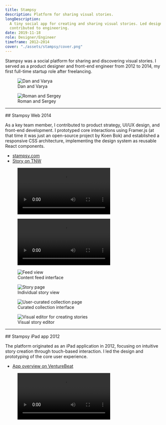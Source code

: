 ```yaml
---
title: Stampsy
description: Platform for sharing visual stories.
longDescription:
  A tiny social app for creating and sharing visual stories. Led design and
  contributed to engineering.
date: 2019-11-18
role: Designer/Engineer
timeframe: 2012–2014
cover: "./assets/stampsy/cover.png"
---
```




Stampsy was a social platform for sharing and discovering visual stories. I
served as a product designer and front-end engineer from 2012 to 2014, my first
full-time startup role after freelancing.

<div class="breakout contents gap-6 *:col-[content] sm:grid sm:grid-cols-2 *:sm:col-auto">
  <figure>
    <Image src={dan_and_varya} alt="Dan and Varya" loading="eager" />
    <figcaption>Dan and Varya</figcaption>
  </figure>
  <figure>
    <Image src={roman_and_sergey} alt="Roman and Sergey" loading="eager" />
    <figcaption>Roman and Sergey</figcaption>
  </figure>
</div>

---

<div class="col-[breakout] grid grid-cols-subgrid">
  ## Stampsy Web
  <time datetime="2014" class="aside">
    2014
  </time>
</div>

As a key team member, I contributed to product strategy, UI/UX design, and
front-end development. I prototyped core interactions using Framer.js (at that
time it was just an open-source project by Koen Bok) and established a
responsive CSS architecture, implementing the design system as reusable React
components.

<ul class="aside">
  <li>
    <a target="_blank" rel="external" href="https://stampsy.com">
      stampsy.com
    </a>
  </li>
  <li>
    <a
      target="_blank"
      rel="external"
      href="https://thenextweb.com/news/stampsy-a-creative-medium-between-a-blog-and-a-website"
    >
      Story on TNW
    </a>
  </li>
</ul>

<figure class="breakout">
  <Video controls src={stampsy_web} />
  <figcaption>Promo video</figcaption>
</figure>

<figure class="breakout">
  <Video controls src={stampsy_site} />
  <figcaption>Marketing website design (2014)</figcaption>
</figure>

<div class="breakout contents gap-6 *:col-[content] sm:grid sm:grid-cols-2 sm:*:col-auto">
  <figure>
    <Image src={web_0} alt="Feed view" />
    <figcaption>Content feed interface</figcaption>
  </figure>
  <figure>
    <Image src={web_1} alt="Story page" />
    <figcaption>Individual story view</figcaption>
  </figure>
  <figure>
    <Image src={web_2} alt="User-curated collection page" />
    <figcaption>Curated collection interface</figcaption>
  </figure>
  <figure>
    <Image src={web_3} alt="Visual editor for creating stories" />
    <figcaption>Visual story editor</figcaption>
  </figure>
</div>

---

<div class="col-[breakout] grid grid-cols-subgrid">
  ## Stampsy iPad app
  <time datetime="2012" class="aside">
    2012
  </time>
</div>

The platform originated as an iPad application in 2012, focusing on intuitive
story creation through touch-based interaction. I led the design and prototyping
of the core user experience.

<ul class="aside">
  <li>
    <a
      target="_blank"
      rel="external"
      href="https://venturebeat.com/media/stampsy-builds-tools-for-the-next-generation-of-bloggers-and-publishers/"
    >
      App overview on VentureBeat
    </a>
  </li>
</ul>

<figure class="breakout">
  <Video controls src={ipad_app} />
  <figcaption>Story creation demo</figcaption>
</figure>
